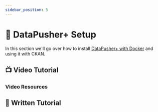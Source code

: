 ```yaml
---
sidebar_position: 5
---
```


# 📮 DataPusher+ Setup

In this section we'll go over how to install [DataPusher+ with Docker](https://github.com/dathere/datapusher-plus-docker) and using it with CKAN.

## 📺 Video Tutorial


<LiteYouTubeEmbed id="" />

### Video Resources

## 📝 Written Tutorial
